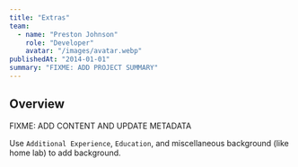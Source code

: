 ```yaml
---
title: "Extras"
team:
  - name: "Preston Johnson"
    role: "Developer"
    avatar: "/images/avatar.webp"
publishedAt: "2014-01-01"
summary: "FIXME: ADD PROJECT SUMMARY"
---
```


## Overview

FIXME: ADD CONTENT AND UPDATE METADATA

Use `Additional Experience`, `Education`, and miscellaneous background (like home lab) to add background.
